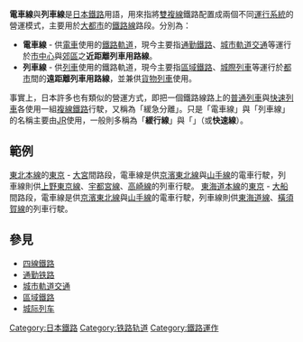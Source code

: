 {{NoteTA |G1=Railway 
|1=zh-tw:電車線;zh-hans:电车线
}}
{{redirect2|列車線|[[電氣化鐵路|電氣化鐵路]]中所稱的「電車線」|高架電纜}}
{{unreferenced|time=2018-12-25T16:37:57+00:00}}
{{Japanese
| tablewidth = <!--模板寬度（例如300，數字後不用加px）-->
| image = <!--圖檔名稱（省略File:字頭）-->
| width = <!--圖檔宽度（默认为200px）-->
| japanese = 電車線<br/>列車線
| kana = でんしゃせん<br/>れっしゃせん
| romaji = Densha sen<br/>Ressha sen
| kyujitai = 
}}

'''電車線'''與'''列車線'''是[[日本鐵路運輸|日本鐵路]]用語，用來指將[[四線鐵路|雙複線]]鐵路配置成兩個不同[[運行系統|運行系統]]的營運模式，主要用於[[大都市|大都市]]的[[鐵路線|鐵路線]]路段。分別為：

* '''電車線''' - 供[[路面電車|電車]]使用的[[鐵路軌道|鐵路軌道]]，現今主要指[[通勤鐵路|通勤鐵路]]、[[城市軌道交通|城市軌道交通]]等運行於[[市中心|市中心]]與[[郊區|郊區]]之'''近距離列車用路線'''。
* '''列車線''' - 供[[鐵路列車|列車]]使用的鐵路軌道，現今主要指[[區域鐵路|區域鐵路]]、[[城際列車|城際列車]]等運行於[[都市|都市]]間的'''遠距離列車用路線'''，並兼供[[货物列车|貨物列車]]使用。

事實上，日本許多{{link-ja|日本鐵路業者列表|日本の鉄道事業者一覧|鐵路業者}}也有類似的營運方式，即把一個鐵路線路上的[[普通列車|普通列車]]與[[快速列车_(日本)|快速列車]]各使用一組[[複線鐵路|複線鐵路]]行駛，又稱為「緩急分離」。只是「電車線」與「列車線」的名稱主要由[[JR|JR]]使用，一般則多稱為「'''緩行線'''」與「'''{{link-ja|急行線|急行線}}'''」（或'''快速線'''）。

== 範例 ==
{{expand-section}}
[[東北本線|東北本線]]的[[東京站|東京]] - [[大宮站_(埼玉縣)|大宮]]間路段，電車線是供[[京濱東北線|京濱東北線]]與[[山手線|山手線]]的電車行駛，列車線則供[[上野東京線|上野東京線]]、[[宇都宮線|宇都宮線]]、[[高崎線|高崎線]]的列車行駛。
[[東海道本線|東海道本線]]的[[東京站|東京]] - [[大船站|大船]]間路段，電車線是供[[京濱東北線|京濱東北線]]與[[山手線|山手線]]的電車行駛，列車線則供[[東海道線|東海道線]]、[[橫須賀線|橫須賀線]]的列車行駛。

== 參見 ==
* [[四線鐵路|四線鐵路]]
* [[通勤铁路|通勤铁路]]
* [[城市軌道交通|城市軌道交通]]
* [[區域鐵路|區域鐵路]]
* [[城际列车|城际列车]]

{{鐵路}}
{{Japan-rail-stub}}

[[Category:日本鐵路|Category:日本鐵路]]
[[Category:铁路轨道|Category:铁路轨道]]
[[Category:鐵路運作|Category:鐵路運作]]
